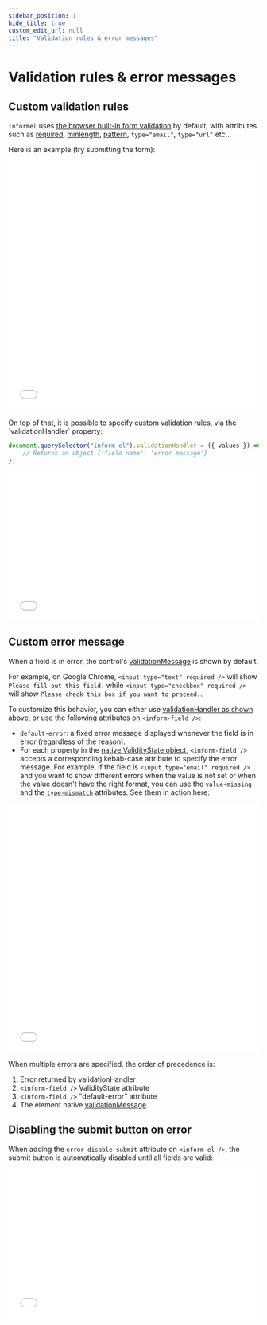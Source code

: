 ```yaml
---
sidebar_position: 1
hide_title: true
custom_edit_url: null
title: "Validation rules & error messages"
---
```


# Validation rules & error messages

## Custom validation rules

`informel` uses [the browser built-in form validation](https://developer.mozilla.org/en-US/docs/Learn/Forms/Form_validation#using_built-in_form_validation) by default, with attributes such as [required](https://developer.mozilla.org/en-US/docs/Web/HTML/Attributes/required), [minlength](https://developer.mozilla.org/en-US/docs/Web/HTML/Attributes/minlength), [pattern](https://developer.mozilla.org/en-US/docs/Web/HTML/Attributes/pattern), `type="email"`, `type="url"` etc...

Here is an example (try submitting the form):

<iframe width="100%" height="500" src="//jsfiddle.net/juliendelort/w78zmyrs/25/embedded/result,html" allowfullscreen="allowfullscreen" allowpaymentrequest frameborder="0"></iframe>
<br />
<br />
On top of that, it is possible to specify custom validation rules, via the `validationHandler` property:

```javascript
document.querySelector("inform-el").validationHandler = ({ values }) => {
    // Returns an object {'field name': 'error message'}
};
```

<iframe width="100%" height="300" src="//jsfiddle.net/juliendelort/cs9uqpt3/11/embedded/result,html,js" allowfullscreen="allowfullscreen" allowpaymentrequest frameborder="0"></iframe>

## Custom error message

When a field is in error, the control's [validationMessage](https://developer.mozilla.org/en-US/docs/Web/API/HTMLObjectElement/validationMessage) is shown by default.

For example, on Google Chrome, `<input type="text" required />` will show `Please fill out this field.` while `<input type="checkbox" required />` will show `Please check this box if you want to proceed.`.

To customize this behavior, you can either use [validationHandler as shown above](validation-rules#custom-validation-rules), or use the following attributes on `<inform-field />`:

-   `default-error`: a fixed error message displayed whenever the field is in error (regardless of the reason).
-   For each property in the [native ValidityState object](https://developer.mozilla.org/en-US/docs/Web/API/ValidityState), `<inform-field />` accepts a corresponding kebab-case attribute to specify the error message.
    For example, if the field is `<input type="email" required />` and you want to show different errors when the value is not set or when the value doesn't have the right format,
    you can use the `value-missing` and the [`type-mismatch`](https://developer.mozilla.org/en-US/docs/Web/API/ValidityState/typeMismatch) attributes. See them in action here:

<iframe width="100%" height="500" src="//jsfiddle.net/juliendelort/zngptexb/8/embedded/html,result/" allowfullscreen="allowfullscreen" allowpaymentrequest frameborder="0"></iframe>

When multiple errors are specified, the order of precedence is:

1. Error returned by validationHandler
2. `<inform-field />` ValidityState attribute
3. `<inform-field />` "default-error" attribute
4. The element native [validationMessage](https://developer.mozilla.org/en-US/docs/Web/API/HTMLObjectElement/validationMessage).

## Disabling the submit button on error

When adding the `error-disable-submit` attribute on `<inform-el />`, the submit button is automatically disabled until all fields are valid:

<iframe width="100%" height="300" src="//jsfiddle.net/juliendelort/af3xg54h/1/embedded/result,html/" allowfullscreen="allowfullscreen" allowpaymentrequest frameborder="0"></iframe>
